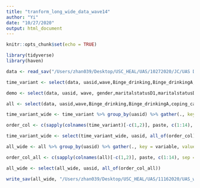 ```yaml
---
title: "tranform_long_wide_data_wave14"
author: "Yi"
date: "10/27/2020"
output: html_document
---
```


```r
knitr::opts_chunk$set(echo = TRUE)
```

```r
library(tidyverse)
library(haven)
```

```r
data <- read_sav("/Users/zhan039/Desktop/USC_HEAL/UAS/10272020/JC/UAS DATA/UAS_recode_waves_YZ_JC_A.sav")
```

```r
time_variant <- select(data, uasid,wave,Binge_drinking,Binge_drinkingA,coping_cannabis,coping_drinking,coping_drinking4,coping_drinking7,coping_drugs,coping_exercise,coping_meditate,cr026a2,cr026a2A,disabled,drinkingTotal,employmenttype,final_weight,Heavy_drinking,hourswork,laborstatus,lf_other,phq4_anxious,phq4_depressed,phq4_littleinterest,phq4_worry,retired,sick_leave,start_date,unemp_layoff,unemp_look,wave_7days,wave_14days,workfullpart,working)

demo <- select(data, uasid, wave, gender,maritalstatusD1,maritalstatusD2,educationD1,educationD2,educationD3,hhincomeM,hhincomeQ,poverty100,poverty150,age,age3Ga,age4Ga,age4Gb,RACEHSP,RACEHSP4G,RACEHSP5G,immigrant_status,maritalstatus,livewithpartner,education,hisplatino,hisplatino_group,white,black,nativeamer,asian,pacific,race,hhincome,hhmembernumber,Householdnumber,statereside)

all <- select(data, uasid,wave,Binge_drinking,Binge_drinkingA,coping_cannabis,coping_drinking,coping_drinking4,coping_drinking7,coping_drugs,coping_exercise,coping_meditate,cr026a2,cr026a2A,disabled,drinkingTotal,employmenttype,final_weight,Heavy_drinking,hourswork,laborstatus,lf_other,phq4_anxious,phq4_depressed,phq4_littleinterest,phq4_worry,retired,sick_leave,start_date,unemp_layoff,unemp_look,wave_7days,wave_14days,workfullpart,working, gender,maritalstatusD1,maritalstatusD2,educationD1,educationD2,educationD3,hhincomeM,hhincomeQ,poverty100,poverty150,age,age3Ga,age4Ga,age4Gb,RACEHSP,RACEHSP4G,RACEHSP5G,immigrant_status,maritalstatus,livewithpartner,education,hisplatino,hisplatino_group,white,black,nativeamer,asian,pacific,race,hhincome,hhmembernumber,Householdnumber,statereside)
```

```r
time_variant_wide <- time_variant %>% group_by(uasid) %>% gather(., key = variable, value = value, -c(1, 2)) %>% unite(., newvariable, variable, wave, sep = "_") %>% spread(., newvariable, value) 

order_col <- c(sapply(colnames(time_variant)[-c(1,2)], paste, c(1:14), sep = "_"))

time_variant_wide <- select(time_variant_wide, uasid, all_of(order_col))
```

```r
all_wide <- all %>% group_by(uasid) %>% gather(., key = variable, value = value, -c(1, 2)) %>% unite(., newvariable, variable, wave, sep = "_") %>% spread(., newvariable, value) 

order_col_all <- c(sapply(colnames(all)[-c(1,2)], paste, c(1:14), sep = "_"))

all_wide <- select(all_wide, uasid, all_of(order_col_all))

write_sav(all_wide, "/Users/zhan039/Desktop/USC_HEAL/UAS/11162020/UAS_wide_YZ.sav")
```

